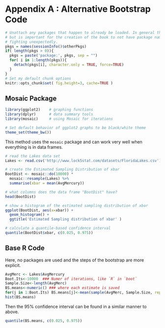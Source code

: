 # Appendix A : Alternative Bootstrap Code {-}

```r
# Unattach any packages that happen to already be loaded. In general this is unecessary
# but is important for the creation of the book to not have package namespaces
# fighting unexpectedly.
pkgs = names(sessionInfo()$otherPkgs)
if( length(pkgs > 0)){
  pkgs = paste('package:', pkgs, sep = "")
  for( i in 1:length(pkgs)){
    detach(pkgs[i], character.only = TRUE, force=TRUE)
  }
}
# Set my default chunk options 
knitr::opts_chunk$set( fig.height=3, cache=TRUE )
```

## Mosaic Package {-}

```r
library(ggplot2)    # graphing functions
library(dplyr)      # data summary tools
library(mosaic)     # using Mosaic for iterations

# Set default behavior of ggplot2 graphs to be black/white theme
theme_set(theme_bw())
```

This method uses the `mosaic` package and can work very well when everything is in data frames.

```r
# read the Lakes data set
Lakes <- read.csv('http://www.lock5stat.com/datasets/FloridaLakes.csv')

# create the Estimated Sampling Distribution of xbar
BootDist <- mosaic::do(10000) * 
  mosaic::resample(Lakes) %>% 
  summarise(xbar = mean(AvgMercury))

# what columns does the data frame "BootDist" have?
head(BootDist)

# show a histogram of the estimated sampling distribution of xbar
ggplot(BootDist, aes(x=xbar)) +
  geom_histogram() + 
  ggtitle('Estimated Sampling distribution of xbar' )

# calculate a quantile-based confidence interval
quantile(BootDist$xbar, c(0.025, 0.975))
```

## Base R Code {-}

Here, no packages are used and the steps of the bootstrap are more explicit.

```r
AvgMerc <- Lakes$AvgMercury
Boot.Its<-10000  ### Numer of iterations, like `R` in `boot`
Sample.Size<-length(AvgMerc)
BS.means<-numeric() ### where each estimate is saved
for(j in 1:Boot.Its) BS.means[j]<-mean(sample(AvgMerc, Sample.Size, replace=T))
hist(BS.means)
```

Then the 95% confidence interval can be found in a similar manner to above.

```r
quantile(BS.means, c(0.025, 0.975))
```